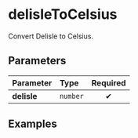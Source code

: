 
# delisleToCelsius

Convert Delisle to Celsius.

## Parameters

| Parameter   | Type     | Required |
| :---------- | :------- | :------: |
| **delisle** | `number` |    ✔     |

## Examples

<Example input={150} />

<Example input={0} />

<Example input={300} />
